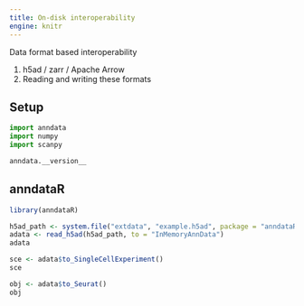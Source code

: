 ```yaml
---
title: On-disk interoperability
engine: knitr
---
```


Data format based interoperability

1. h5ad / zarr / Apache Arrow
2. Reading and writing these formats

## Setup

```python
import anndata
import numpy
import scanpy
```

```python
anndata.__version__
```


## anndataR

```r
library(anndataR)

h5ad_path <- system.file("extdata", "example.h5ad", package = "anndataR")
adata <- read_h5ad(h5ad_path, to = "InMemoryAnnData")
adata
```
```r
sce <- adata$to_SingleCellExperiment()
sce
```
```r
obj <- adata$to_Seurat()
obj
```
